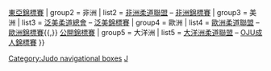 {{Navbox
| name        = 國際柔道
| title       = 國際[[柔道]]
| state       = {{{state|autocollapse}}}
| groupstyle  = border-right:0.5em solid; padding-right: 0.5em; line-height: 1em
| group1style = border-color: #c00000
| group2style = border-color: #c0c000
| group3style = border-color: #0000c0
| group4style = border-color: #008000
| group5style = border-color: #00c0c0
| aboveclass  = hlist
| above       = 
* [[國際柔道聯盟|IJF]]
* [[世界柔道錦標賽|世界錦標賽]]
* [[世界青年柔道錦標賽|世界青年錦標賽]]
* [[柔道世界盃|世界盃]]
* [[大英國協運動會柔道比賽|大英國協運動會]]
* [[夏季世界大學生運動會柔道比賽|世大運]]
* [[友好運動會柔道比賽|友好運動會]]
* [[法語系運動會柔道比賽|法語系運動會]]
* [[夏季奧林匹克運動會柔道比賽|奧運]]
* [[夏季帕拉林匹克運動會柔道比賽|帕運會]]
* [[全非運動會柔道比賽|全非運動會]]
* [[亞洲運動會柔道比賽|亞洲運動會]]
* [[東南亞運動會柔道比賽|東南亞運動會]]
* [[葡語系運動會柔道比賽|葡語系運動會]]
* [[地中海運動會柔道比賽|地中海運動會]]
* [[泛美運動會柔道比賽|泛美運動會]]
* [[南美運動會柔道比賽|南美運動會]]
| image=[[File:Continental NOC.png|250px]]
| group1 = 亞洲
| list1 = [[亞洲柔道聯盟]] – [[亞洲柔道錦標賽|亞洲錦標賽]]{{,}} [[東亞柔道錦標賽|東亞錦標賽]]
| group2 = 非洲
| list2 = [[非洲柔道聯盟]] – [[非洲柔道錦標賽|非洲錦標賽]]
| group3 = 美洲
| list3 = [[泛美柔道總會]] – [[泛美柔道錦標賽|泛美錦標賽]]
| group4 = 歐洲
| list4 = [[歐洲柔道聯盟]] – [[歐洲柔道錦標賽|歐洲錦標賽]]{{,}} [[歐洲柔道公開錦標賽|公開錦標賽]]
| group5 = 大洋洲
| list5 = [[大洋洲柔道聯盟]] – [[OJU成人錦標賽]]
}}<noinclude>
{{collapsible option}}
[[Category:Judo navigational boxes]]
[[Category:國際性體育導航模板|J]]

</noinclude>